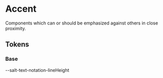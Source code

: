 
<Meta title="Theme/Characteristics/Accent" />

# Accent

Components which can or should be emphasized against others in close proximity.

## Tokens

### Base

<Canvas>
  <Story name="Base">
    <DocGrid>
      <ColorBlock colorVar="--salt-accent-background" />
      <ColorBlock colorVar="--salt-accent-borderColor" />
      <ColorBlock colorVar="--salt-accent-borderColor-disabled" />
      <ColorBlock colorVar="--salt-accent-foreground" />
      <FontSizeBlock fontSize="--salt-text-notation-fontSize" />
      <BlankBlockCell />
      <BlankBlockCode>--salt-text-notation-lineHeight</BlankBlockCode>
      <FontWeightBlock fontSize="--salt-text-notation-fontWeight" />
    </DocGrid>
  </Story>
</Canvas>
